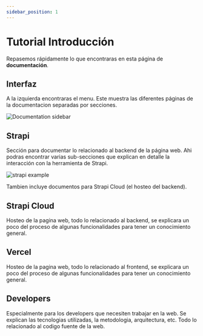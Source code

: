 ```yaml
---
sidebar_position: 1
---
```


# Tutorial Introducción

Repasemos rápidamente lo que encontraras en esta página de **documentación**.

## Interfaz

A la izquierda encontraras el menu. Este muestra las diferentes páginas de la documentacion separadas por secciones.

<div style={{textAlign: 'center'}}>
  <img src="/img/docs/sidebar.png" alt="Documentation sidebar" />
</div>

## Strapi

Sección para documentar lo relacionado al backend de la página web.
Ahi podras encontrar varias sub-secciones que explican en detalle la interacción con la herramienta de Strapi.

<div style={{textAlign: 'center'}}>
  <img src="/img/docs/strapi-intro.png" alt="strapi example" />
</div>

Tambien incluye documentos para Strapi Cloud (el hosteo del backend).

## Strapi Cloud

Hosteo de la pagina web, todo lo relacionado al backend, se explicara un poco del proceso de algunas
funcionalidades para tener un conocimiento general.

## Vercel

Hosteo de la pagina web, todo lo relacionado al frontend, se explicara un poco del proceso de algunas
funcionalidades para tener un conocimiento general.

## Developers

Especialmente para los developers que necesiten trabajar en la web.
Se explican las tecnologias utilizadas, la metodologia, arquitectura, etc. Todo lo relacionado al codigo fuente de la web.
